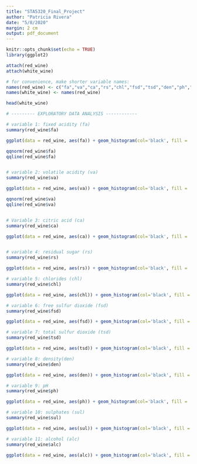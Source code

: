 ```yaml
---
title: "STA5320_Final_Project"
author: "Patricia Rivera"
date: "5/8/2020"
margin: 2 cm
output: pdf_document
---
```


```r
knitr::opts_chunk$set(echo = TRUE)
library(ggplot2)
```

```r
attach(red_wine)
attach(white_wine)

# for convenience, make shorter variable names:
names(red_wine) <- c("fa","va","ca","rs","chl","fsd","tsd","den","ph","sul","alc","qual")
names(white_wine) <- names(red_wine)

head(white_wine)
```

```r
# --------- EXPLORATORY DATA ANALYSIS ------------

# variable 1: fixed acidity (fa)
summary(red_wine$fa)

ggplot(data = red_wine, aes(fa)) + geom_histogram(col='black', fill = 'blue', alpha=0.7, bins=10)+ labs(title = "Histogram of fixed acidity in red wine") + theme_minimal() + theme(plot.title = element_text(hjust=0.5))

qqnorm(red_wine$fa)
qqline(red_wine$fa)


# variable 2: volatile acidity (va)
summary(red_wine$va)

ggplot(data = red_wine, aes(va)) + geom_histogram(col='black', fill = 'blue', alpha=0.7, bins=10)+ labs(title = "Histogram of volatile acidity in red wine") + theme_minimal() + theme(plot.title = element_text(hjust=0.5))

qqnorm(red_wine$va)
qqline(red_wine$va)


# Variable 3: citric acid (ca)
summary(red_wine$ca)

ggplot(data = red_wine, aes(ca)) + geom_histogram(col='black', fill = 'blue', alpha=0.7, bins=10)+ labs(title = "Histogram of citric acid in red wine") + theme_minimal() + theme(plot.title = element_text(hjust=0.5))


# variable 4: residual sugar (rs)
summary(red_wine$rs)

ggplot(data = red_wine, aes(rs)) + geom_histogram(col='black', fill = 'blue', alpha=0.7, bins=10)+ labs(title = "Histogram of residual sugar in red wine") + theme_minimal() + theme(plot.title = element_text(hjust=0.5))

# variable 5: chlorides (chl)
summary(red_wine$chl)

ggplot(data = red_wine, aes(chl)) + geom_histogram(col='black', fill = 'blue', alpha=0.7, bins=10)+ labs(title = "Histogram of citric acid in red wine") + theme_minimal() + theme(plot.title = element_text(hjust=0.5))

# variable 6: free sulfur dioxide (fsd)
summary(red_wine$fsd)

ggplot(data = red_wine, aes(fsd)) + geom_histogram(col='black', fill = 'blue', alpha=0.7, bins=10)+ labs(title = "Histogram of free sulfur acid in red wine") + theme_minimal() + theme(plot.title = element_text(hjust=0.5))

# variable 7: total sulfur dioxide (tsd)
summary(red_wine$tsd)

ggplot(data = red_wine, aes(tsd)) + geom_histogram(col='black', fill = 'blue', alpha=0.7, bins=10)+ labs(title = "Histogram of total sulfur dioxide in red wine") + theme_minimal() + theme(plot.title = element_text(hjust=0.5))

# variable 8: density(den)
summary(red_wine$den)

ggplot(data = red_wine, aes(den)) + geom_histogram(col='black', fill = 'blue', alpha=0.7, bins=10)+ labs(title = "Histogram of density of red wine") + theme_minimal() + theme(plot.title = element_text(hjust=0.5))

# variable 9: pH
summary(red_wine$ph)

ggplot(data = red_wine, aes(ph)) + geom_histogram(col='black', fill = 'blue', alpha=0.7, bins=10)+ labs(title = "Histogram of pH of red wine") + theme_minimal() + theme(plot.title = element_text(hjust=0.5))

# variable 10: sulphates (sul)
summary(red_wine$sul)

ggplot(data = red_wine, aes(sul)) + geom_histogram(col='black', fill = 'blue', alpha=0.7, bins=10)+ labs(title = "Histogram of sulphates in red wine") + theme_minimal() + theme(plot.title = element_text(hjust=0.5))

# variable 11: alcohol (alc)
summary(red_wine$alc)

ggplot(data = red_wine, aes(alc)) + geom_histogram(col='black', fill = 'blue', alpha=0.7, bins=10)+ labs(title = "Histogram of alcohol in red wine") + theme_minimal() + theme(plot.title = element_text(hjust=0.5))

```


